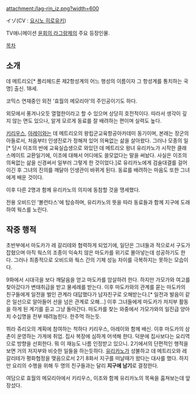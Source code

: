 attachment:/lag-rin_iz.png?width=600

イゾ(CV : [[요시노 히로유키]])

TV애니메이션 [[윤회의 라그랑제]]의 주요 등장인물.

[[목차]]

== 소개 == 
데 메트리오[* 폴리헤드론 제2항성계의 어느 행성의 이름이자 그 항성계를 통치하는 국명] 출신. 18세.

코믹스 연재중인 외전 '효월의 메모리아'의 주인공이기도 하다.

외모에서 풍겨나오듯 열혈한이라고 할 수 있으며 상당히 호전적이다.
따라서 생각이 깊지 않는 면도 있으나, 알게 모르게 동료를 잘 배려하는 편이며 실력도 높다.

[[키리우스]], [[아레이]]와는 데 메트리오의 왕립군교육항공아카데미 동기이며,
본래는 장군의 아들로서, 처음부터 인생진로가 정해져 있어 의욕없는 삶을 살아왔다. 
그러나 모종의 일[* 당시 이조의 반에 교육실습생으로 와있던 데 메트리오 왕녀 유리카노가 시작한 클래스메이트 교환일기에, 이조에 대해서 어디에도 쓸모없다는 말을 써놨다. 사실은 이조의 의욕없는 삶을 신경써서 일부러 그렇게 한 것이었다.]로 유리카노에게 검술대결를 걸어 이긴 후 그녀의 진의를 깨달아 인생관이 바뀌게 된다. 동료를 배려하는 마음도 또한 그녀에게 배운 것이다. 

이후 다른 2명과 함께 유리카노의 의지에 동참할 것을 맹세했다.

전용 오비드인 '볼런타스'에 탑승하며,
유리카노의 뜻을 따라 동료들과 함께 지구에 도래하여 웍스를 노린다.

== 작중 행적 ==
초반부에서 마도카가 레 갈리테와 협력하게 되었기에, 일단은 그녀들과 적으로서 구도가 잡혔으며 아직 웍스의 조종이 익숙치 않은 마도카를 위기로 몰아넣는데 성공하기도 한다. 그러나 최종적으로 오비드와 웍스 간의 기체 성능 차이를 극복하지는 못하는 모습이다.

9화에서 시대극을 보다 깨달음을 얻고 마도카를 암살하려 한다. 하지만 가모가와 여고를 찾아갔다가 변태취급을 받고 물세례를 받는다. 이후 마도카와의 관계를 묻는 마도카의 친구들에게 일전을 벌인 관계라 대답했다가 남자친구로 오해받는다.[* 일전과 발음이 같은 일선으로 알아들어 선을 넘은 관계로 오해...] 이후 그녀들에게 마도카가 저지부 활동을 하게 된 계기를 듣고 그냥 돌아간다.
마도카를 찾는 와중에서 가모가와의 일진급 양아치 수십명을 전부 때려눕힌다. 한주먹 하는듯.

뷔라 쥬리오의 계획에 참여하는 척하다 키리우스, 아레이와 함께 배신. 이후 마도카의 삼촌이 운영하는 가게에 취업. 집사 복장에 심하게 어색해 한다. 덕분에 집사보다는 요리역으로 방향을 선회한다. 뭐 이 재능도 나름 인정받고 있으니. 2기에서의 단편적인 행적을 보면 거의 저지부와 비슷한 일들을 하는듯하다. [[유리카노]]가 성불하고 데 메트리오와 레 갈리테가 평화협정을 맺음으로서 2기 8화서 지구를 떠날때가 왔다는 대사를 했다. 하지만 요리의 수행을 위해 두 명의 친구들과는 달리 '''지구에 남기'''로 결정한다.

여담으로 효월의 메모리아에서 키리우스, 이조와 함께 유리카노의 목욕을 훔쳐보는데 앞장섰다.
